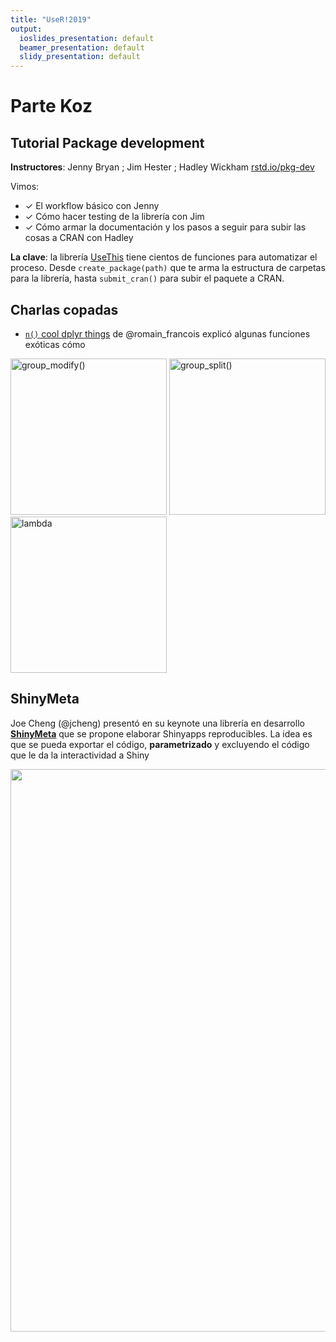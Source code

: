 ```yaml
---
title: "UseR!2019"
output:
  ioslides_presentation: default
  beamer_presentation: default
  slidy_presentation: default
---
```



# Parte Koz

## Tutorial Package development

__Instructores__: Jenny Bryan ;  Jim Hester ; Hadley Wickham
[rstd.io/pkg-dev](rstd.io/pkg-dev)



Vimos:

- $\checkmark$ El workflow básico con Jenny
- $\checkmark$ Cómo hacer testing de la librería con Jim
- $\checkmark$ Cómo armar la documentación y los pasos a seguir para subir las cosas a CRAN con Hadley


__La clave__: la librería [UseThis](https://usethis.r-lib.org/) tiene cientos de funciones para automatizar el proceso. Desde `create_package(path)` que te arma la estructura de carpetas para la librería, hasta `submit_cran()` para subir el paquete a CRAN. 

## Charlas copadas


- [`n()` cool dplyr things](https://speakerdeck.com/romainfrancois/n-cool-number-dplyr-things) de @romain_francois explicó algunas funciones exóticas cómo 

![`group_modify()`](group_modify.png){width=250px}
![`group_split()`](group_split.png){width=250px}
![lambda](lambada.png){width=250px}


## ShinyMeta

Joe Cheng (\@jcheng) presentó en su keynote una librería en desarrollo [__ShinyMeta__](https://github.com/rstudio/shinymeta) que se propone elaborar Shinyapps reproducibles. La idea es que se pueda exportar el código, __parametrizado__ y excluyendo el código que le da la interactividad a Shiny

![](shinymeta.gif){width=900px}


